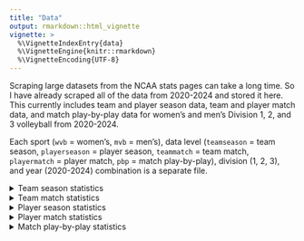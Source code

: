 ```yaml
---
title: "Data"
output: rmarkdown::html_vignette
vignette: >
  %\VignetteIndexEntry{data}
  %\VignetteEngine{knitr::rmarkdown}
  %\VignetteEncoding{UTF-8}
---
```


Scraping large datasets from the NCAA stats pages can take a long time. So I have already scraped all of the data from 2020-2024 and stored it here. This currently includes team and player season data, team and player match data, and match play-by-play data for women's and men's Division 1, 2, and 3 volleyball from 2020-2024. 

Each sport (`wvb` = women's, `mvb` = men's), data level (`teamseason` = team season, `playerseason` = player season, `teammatch` = team match, `playermatch` = player match, `pbp` = match play-by-play), division (1, 2, 3), and year (2020-2024) combination is a separate file. <!--For instance, the women's team season data for division 1 in 2020 can be found in `wvb_teamseason_div1_2020.csv`. -->


<details>

<summary> Team season statistics </summary>

* [Women's Division 1 2020]()
* [Women's Division 1 2021]()
* [Women's Division 1 2022]()
* [Women's Division 1 2023]()
* [Women's Division 1 2024]()
* [Women's Division 2 2020]()
* [Women's Division 2 2021]()
* [Women's Division 2 2022]()
* [Women's Division 2 2023]()
* [Women's Division 2 2024]()
* [Women's Division 3 2020]()
* [Women's Division 3 2021]()
* [Women's Division 3 2022]()
* [Women's Division 3 2023]()
* [Women's Division 3 2024]()

* [Men's Division 1 2020]()
* [Men's Division 1 2021]()
* [Men's Division 1 2022]()
* [Men's Division 1 2023]()
* [Men's Division 1 2024]()
* [Men's Division 3 2020]()
* [Men's Division 3 2021]()
* [Men's Division 3 2022]()
* [Men's Division 3 2023]()
* [Men's Division 3 2024]()

</details>


<details>

<summary> Team match statistics </summary>

* [Women's Division 1 2020]()
* [Women's Division 1 2021]()
* [Women's Division 1 2022]()
* [Women's Division 1 2023]()
* [Women's Division 1 2024]()
* [Women's Division 2 2020]()
* [Women's Division 2 2021]()
* [Women's Division 2 2022]()
* [Women's Division 2 2023]()
* [Women's Division 2 2024]()
* [Women's Division 3 2020]()
* [Women's Division 3 2021]()
* [Women's Division 3 2022]()
* [Women's Division 3 2023]()
* [Women's Division 3 2024]()

* [Men's Division 1 2020]()
* [Men's Division 1 2021]()
* [Men's Division 1 2022]()
* [Men's Division 1 2023]()
* [Men's Division 1 2024]()
* [Men's Division 3 2020]()
* [Men's Division 3 2021]()
* [Men's Division 3 2022]()
* [Men's Division 3 2023]()
* [Men's Division 3 2024]()

</details>


<details>

<summary> Player season statistics </summary>

* [Women's Division 1 2020]()
* [Women's Division 1 2021]()
* [Women's Division 1 2022]()
* [Women's Division 1 2023]()
* [Women's Division 1 2024]()
* [Women's Division 2 2020]()
* [Women's Division 2 2021]()
* [Women's Division 2 2022]()
* [Women's Division 2 2023]()
* [Women's Division 2 2024]()
* [Women's Division 3 2020]()
* [Women's Division 3 2021]()
* [Women's Division 3 2022]()
* [Women's Division 3 2023]()
* [Women's Division 3 2024]()

* [Men's Division 1 2020]()
* [Men's Division 1 2021]()
* [Men's Division 1 2022]()
* [Men's Division 1 2023]()
* [Men's Division 1 2024]()
* [Men's Division 3 2020]()
* [Men's Division 3 2021]()
* [Men's Division 3 2022]()
* [Men's Division 3 2023]()
* [Men's Division 3 2024]()

</details>


<details>

<summary> Player match statistics </summary>

* [Women's Division 1 2020]()
* [Women's Division 1 2021]()
* [Women's Division 1 2022]()
* [Women's Division 1 2023]()
* [Women's Division 1 2024]()
* [Women's Division 2 2020]()
* [Women's Division 2 2021]()
* [Women's Division 2 2022]()
* [Women's Division 2 2023]()
* [Women's Division 2 2024]()
* [Women's Division 3 2020]()
* [Women's Division 3 2021]()
* [Women's Division 3 2022]()
* [Women's Division 3 2023]()
* [Women's Division 3 2024]()

* [Men's Division 1 2020]()
* [Men's Division 1 2021]()
* [Men's Division 1 2022]()
* [Men's Division 1 2023]()
* [Men's Division 1 2024]()
* [Men's Division 3 2020]()
* [Men's Division 3 2021]()
* [Men's Division 3 2022]()
* [Men's Division 3 2023]()
* [Men's Division 3 2024]()

</details>


<details>

<summary> Match play-by-play statistics </summary>

* [Women's Division 1 2020]()
* [Women's Division 1 2021]()
* [Women's Division 1 2022]()
* [Women's Division 1 2023]()
* [Women's Division 1 2024]()
* [Women's Division 2 2020]()
* [Women's Division 2 2021]()
* [Women's Division 2 2022]()
* [Women's Division 2 2023]()
* [Women's Division 2 2024](../../data-csv/wvb_pbp_div2_2024.csv)
* [Women's Division 3 2020]()
* [Women's Division 3 2021]()
* [Women's Division 3 2022]()
* [Women's Division 3 2023]()
* [Women's Division 3 2024]()

* [Men's Division 1 2020]()
* [Men's Division 1 2021]()
* [Men's Division 1 2022]()
* [Men's Division 1 2023]()
* [Men's Division 1 2024]()
* [Men's Division 3 2020]()
* [Men's Division 3 2021]()
* [Men's Division 3 2022]()
* [Men's Division 3 2023]()
* [Men's Division 3 2024]()

</details>
